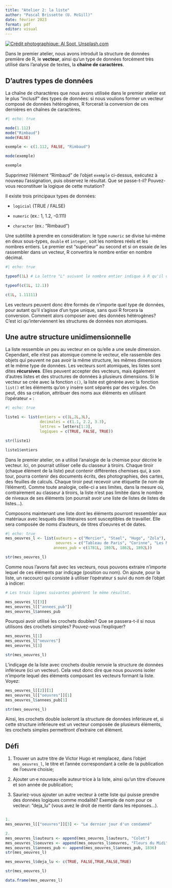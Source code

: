 ```yaml
---
title: "Atelier 2: la liste"
author: "Pascal Brissette (U. McGill)"
date: février 2023
format: pdf
editor: visual
---
```


[![Crédit photographique: Al Soot, Unsplash.com](images/al-soot-m37O5w7wx1w-unsplash.jpg)](https://unsplash.com/photos/m37O5w7wx1w)

Dans le premier atelier, nous avons introduit la structure de données première de R, le **vecteur**, ainsi qu'un type de données forcément très utilisé dans l'analyse de textes, la **chaine de caractères**.

## D'autres types de données

La chaîne de charactères que nous avons utilisée dans le premier atelier est le plus "inclusif" des types de données: si nous voulions former un vecteur composé de données hétérogènes, R forcerait la conversion de ces dernières en chaînes de caractères.

```r
#| echo: true

mode(1.112)
mode("Rimbaud")
mode(FALSE)

exemple <- c(1.112, FALSE, "Rimbaud")

mode(exemple)

exemple

```

Supprimez l'élément "Rimbaud" de l'objet `exemple` ci-dessus, exécutez à nouveau l'assignation, puis observez le résultat. Que se passe-t-il? Pouvez-vous reconstituer la logique de cette mutation?

Il existe trois principaux types de données:

-   `logicial` (TRUE / FALSE)

-   `numeric` (ex.: 1, 1.2, -0.111)

-   `character` (ex.: "Rimbaud")

Une subtilité à prendre en considération: le type `numeric` se divise lui-même en deux sous-types, `double` et `integer`, soit les nombres réels et les nombres entiers. Le premier est "supérieur" au second et si on essaie de les rassembler dans un vecteur, R convertira le nombre entier en nombre décimal.

```r
#| echo: true

typeof(1L) # La lettre "L" suivant le nombre entier indique à R qu'il doit le considérer comme tel (`integer`)

typeof(c(1L, 12.1))

c(1L, 1.11111) 

```

Les vecteurs peuvent donc être formés de n'importe quel type de données, pour autant qu'il s'agisse d'un type unique, sans quoi R forcera la conversion. Comment alors composer avec des données hétérogènes? C'est ici qu'interviennent les structures de données non atomiques.

## Une autre structure unidimensionnelle

La liste ressemble un peu au vecteur en ce qu'elle a une seule dimension. Cependant, elle n'est pas atomique comme le vecteur, elle rassemble des objets qui peuvent ne pas avoir la même structure, les mêmes dimensions et le même type de données. Les vecteurs sont atomiques, les listes sont dites **récursives**. Elles peuvent accepter des vecteurs, mais également d'autres listes et des structures de données à plusieurs dimensions. Si le vecteur se crée avec la fonction `c()`, la liste est générée avec la fonction `list()` et les éléments qu'on y insère sont séparés par des virgules. On peut, dès sa création, attribuer des noms aux éléments en utilisant l'opérateur `=` :

```r
#| echo: true

liste1 <- list(entiers = c(1L,2L,3L),
               decimales = c(1.1, 2.2, 3.3),
               lettres = letters[1:3],
               logiques = c(TRUE, FALSE, TRUE))

str(liste1)

liste1$entiers
```

Dans le premier atelier, on a utilisé l'analogie de la chemise pour décrire le vecteur. Ici, on pourrait utiliser celle du classeur à tiroirs. Chaque tiroir (chaque élément de la liste) peut contenir différentes chemises qui, à son tour, pourra contenir des documents écrits, des photographies, des cartes, des feuilles de calculs. Chaque tiroir peut recevoir une étiquette (le nom de l'élément). Comme toute analogie, celle-ci a ses limites, dans la mesure où, contrairement au classeur à tiroirs, la liste n'est pas limitée dans le nombre de niveaux de ses éléments (on pourrait avoir une liste de listes de listes de listes...).

Composons maintenant une liste dont les éléments pourront ressembler aux matériaux avec lesquels des littéraires sont susceptibles de travailler. Elle sera composée de noms d'auteurs, de titres d'oeuvres et de dates.

```r
#| echo: true
mes_oeuvres_l <- list(auteurs = c("Mercier", "Stael", "Hugo", "Zola"),
                      oeuvres = c("Tableau de Paris", "Corinne", "Les Misérables", "La Débâcle"),
                     annees_pub = c(1781L, 1807L, 1862L, 1892L))

str(mes_oeuvres_l)

```

Comme nous l'avons fait avec les vecteurs, nous pouvons extraire n'importe lequel de ces éléments par indiçage (position ou nom). On ajoute, pour la liste, un raccourci qui consiste à utiliser l'opérateur `$` suivi du nom de l'objet à indicer:

```r
# Les trois lignes suivantes génèrent le même résultat.

mes_oeuvres_l[[3]]
mes_oeuvres_l[["annees_pub"]]
mes_oeuvres_l$annees_pub
```

Pourquoi avoir utilisé les crochets doubles? Que se passera-t-il si nous utilisons des crochets simples? Pouvez-vous l'expliquer?

```r
mes_oeuvres_l[1]
mes_oeuvres_l["oeuvres"]
mes_oeuvres_l[3]

str(mes_oeuvres_l)

```

L'indiçage de la liste avec crochets double renvoie la structure de données inférieure (ici un vecteur). Cela veut donc dire que nous pouvons isoler n'importe lequel des éléments composant les vecteurs formant la liste. Voyez:

```r
mes_oeuvres_l[[2]][1]
mes_oeuvres_l[["oeuvres"]][1]
mes_oeuvres_l$annees_pub[1]

str(mes_oeuvres_l)
```

Ainsi, les crochets double isoleront la structure de données inférieure et, si cette structure inférieure est un vecteur composée de plusieurs éléments, les crochets simples permettront d'extraire cet élément.

## Défi

1.  Trouver un autre titre de Victor Hugo et remplacez, dans l'objet `mes_oeuvres_l`, le titre et l'année correspondant à celle de la publication de l'oeuvre choisie;

2.  Ajouter un·e nouveau·elle auteur·trice à la liste, ainsi qu'un titre d'oeuvre et son année de publication;

3.  Sauriez-vous ajouter un autre vecteur à cette liste qui puisse prendre des données logiques comme modalité? Exemple de nom pour ce vecteur: "deja_lu" (vous avez le droit de mentir dans les réponses...).

```r

```

```r
1. 
mes_oeuvres_l[["oeuvres"]][3] <- "Le dernier jour d'un condamné"

2. 
mes_oeuvres_l$auteurs <- append(mes_oeuvres_l$auteurs, "Colet")
mes_oeuvres_l$oeuvres <- append(mes_oeuvres_l$oeuvres, "Fleurs du Midi")
mes_oeuvres_l$annees_pub <- append(mes_oeuvres_l$annees_pub, 1836)
str(mes_oeuvres_l)

mes_oeuvres_l$deja_lu <- c(TRUE, FALSE,TRUE,FALSE,TRUE)

str(mes_oeuvres_l)

data.frame(mes_oeuvres_l)
```
